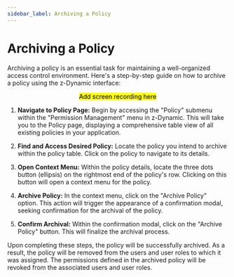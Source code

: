 ```yaml
---
sidebar_label: Archiving a Policy
---
```


# Archiving a Policy

Archiving a policy is an essential task for maintaining a well-organized access control environment. Here's a step-by-step guide on how to archive a policy using the z-Dynamic interface:

<center> <mark> Add screen recording here </mark> </center>

1. **Navigate to Policy Page:**
   Begin by accessing the "Policy" submenu within the "Permission Management" menu in z-Dynamic. This will take you to the Policy page, displaying a comprehensive table view of all existing policies in your application.

2. **Find and Access Desired Policy:**
   Locate the policy you intend to archive within the policy table. Click on the policy to navigate to its details.

3. **Open Context Menu:**
   Within the policy details, locate the three dots button (ellipsis) on the rightmost end of the policy's row. Clicking on this button will open a context menu for the policy.

4. **Archive Policy:**
   In the context menu, click on the "Archive Policy" option. This action will trigger the appearance of a confirmation modal, seeking confirmation for the archival of the policy.

5. **Confirm Archival:**
   Within the confirmation modal, click on the "Archive Policy" button. This will finalize the archival process.

Upon completing these steps, the policy will be successfully archived. As a result, the policy will be removed from the users and user roles to which it was assigned. The permissions defined in the archived policy will be revoked from the associated users and user roles.